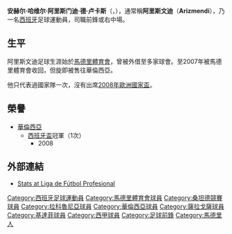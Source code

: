 {{noteTA
|G1=足球
|G2=laliga
|1=zh-hans:阿里斯门迪;zh-hk:艾里斯文迪;zh-tw:阿里斯門迪;
|2=zh-hans:哈维尔;zh-hk:查維;zh-tw:哈維爾;
|3=zh-hans:安赫尔·哈维尔·阿里斯门迪·德·卢卡斯;zh-hk:安祖·查維·艾里斯文迪·迪·盧卡斯;zh-tw:安赫爾·哈維爾·阿里斯門迪·德·盧卡斯;
}}
{{Infobox football biography
| name = 查維·艾里斯文迪<br />Javier Arizmendi
| fullname = 	Ángel Javier Arizmendi de Lucas
| image = Javier Arizmendi 2009.jpg
| height = {{height|meters=1.89}}
| nickname = 
| dateofbirth = {{birth date and age|1984|3|3}}
| cityofbirth = [[馬德里|馬德里]]
| countryofbirth = [[西班牙|西班牙]]
| currentclub = 
| clubnumber = 
| position = [[前鋒_(足球)|前鋒]]、[[中場|右中場]]
| youthyears1 = | youthclubs1 = [[马德里竞技俱乐部|马德里竞技]]
| years1 = 2003–2004 | clubs1 = [[马德里竞技俱乐部B队|马德里竞技B队]] | caps1 = 28 | goals1 = 10
| years2 = 2004–2006 | clubs2 = [[马德里竞技俱乐部|马德里竞技]] | caps2 = 5 | goals2 = 0
| years3 = 2004–2005 | clubs3 = → [[桑坦德競技|桑坦德]] (外借) | caps3 = 22 | goals3 = 3
| years4 = 2006–2007 | clubs4 = [[拉科鲁尼亚体育俱乐部|拉科鲁尼亚]] | caps4 = 50 | goals4 = 7
| years5 = 2007–2008 | clubs5 = [[巴伦西亚足球俱乐部|巴伦西亚]] | caps5 = 30 | goals5 = 1
| years6 = 2008–2010 | clubs6 = [[皇家薩拉戈薩|薩拉戈薩]] | caps6 = 69 | goals6 = 14
| years7 = 2010–2013 | clubs7 = [[赫塔費足球俱樂部|赫塔費]] | caps7 = 22 | goals7 = 2
| years8 = 2011–2012 | clubs8 = → [[纳沙泰尔足球俱乐部|纳沙泰尔]] (外借) | caps8 = 13 | goals8 = 4
| years9 = 2012–2013 | clubs9 = → [[皇家馬略卡體育會|馬略卡]] (外借) | caps9 = 21 | goals9 = 2
| years10 = 2013–2015 | clubs10 = [[拉科鲁尼亚体育俱乐部|拉科鲁尼亚]] | caps10 = 17 | goals10 = 2
| totalcaps = 277 | totalgoals = 45
| nationalyears1 = 2003 | nationalteam1 = [[西班牙20歲以下國家足球隊|西班牙U20]] | nationalcaps1 = 5 | nationalgoals1 = 1
| nationalyears2 = 2004–2006 | nationalteam2 = [[西班牙21歲以下國家足球隊|西班牙U21]] | nationalcaps2 = 8 | nationalgoals2 = 0
| nationalyears3 = 2005 | nationalteam3 = [[西班牙23歲以下國家足球隊|西班牙23]] | nationalcaps3 = 4 | nationalgoals3 = 1
| nationalyears4 = 2007 | nationalteam4 = [[西班牙國家足球隊|西班牙]] | nationalcaps4 = 1 | nationalgoals4 = 0
| pcupdate = 2008年5月10日
| ntupdate = 2008年5月10日
}}
'''安赫尔·哈维尔·阿里斯门迪·德·卢卡斯'''（'''{{lang-es|Ángel Javier Arizmendi de Lucas}}'''，{{bd|1984年|3月3日|catIdx=Arizmendi, Angel Javier}}），通常稱'''阿里斯文迪'''（'''Arizmendi'''），乃一名[[西班牙|西班牙]]足球運動員，司職前鋒或右中場。

==生平==
阿里斯文迪足球生涯始於[[馬德里體育會|馬德里體育會]]，曾被外借至多家球會。至2007年被馬德里體育會收回，但旋即被售往華倫西亞。

他只代表過國家隊一次，沒有出席[[2008年歐洲國家盃|2008年歐洲國家盃]]。

==榮譽==
*[[華倫西亞足球會|華倫西亞]]
**[[西班牙盃|西班牙盃]]冠軍（1次）
***2008

==外部連結==
*[https://web.archive.org/web/20071028203613/http://www.lfp.es/historico/primera/plantillas/historial.asp?jug=7355 Stats at Liga de Fútbol Profesional] {{es icon}}

{{DEFAULTSORT:Arizmendi, Angel Javier}}
[[Category:西班牙足球運動員|Category:西班牙足球運動員]]
[[Category:馬德里體育會球員|Category:馬德里體育會球員]]
[[Category:桑坦德競賽球員|Category:桑坦德競賽球員]]
[[Category:拉科魯尼亞球員|Category:拉科魯尼亞球員]]
[[Category:華倫西亞球員|Category:華倫西亞球員]]
[[Category:薩拉戈薩球員|Category:薩拉戈薩球員]]
[[Category:基達菲球員|Category:基達菲球員]]
[[Category:西甲球員|Category:西甲球員]]
[[Category:足球前鋒|Category:足球前鋒]]
[[Category:馬德里人|Category:馬德里人]]